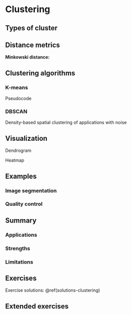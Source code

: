 # Clustering

<!-- Matt -->

<!-- http://www.madgroup.path.cam.ac.uk/microarraysummary.shtml -->

## Types of cluster


## Distance metrics


**Minkowski distance:**
\begin{equation}
  distance\left(x,y,p\right)=\left(\sum_{i=1}^{n} abs(x_i-y_i)^p\right)^{1/p}
  (\#eq:minkowski)
\end{equation}

## Clustering algorithms


### K-means

Pseudocode

### DBSCAN
Density-based spatial clustering of applications with noise


## Visualization
Dendrogram

Heatmap

## Examples

### Image segmentation

### Quality control


## Summary

### Applications

### Strengths

### Limitations


## Exercises


Exercise solutions: \@ref(solutions-clustering)

## Extended exercises


